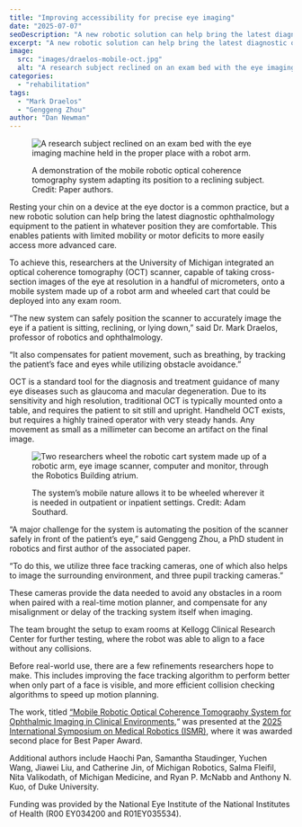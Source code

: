 ```yaml
---
title: "Improving accessibility for precise eye imaging"
date: "2025-07-07"
seoDescription: "A new robotic solution can help bring the latest diagnostic ophthalmology equipment to the patient in whatever position they are comfortable, while ensuring stable high resoultion images."
excerpt: "A new robotic solution can help bring the latest diagnostic ophthalmology equipment to the patient in whatever position they are comfortable."
image:
  src: "images/draelos-mobile-oct.jpg"
  alt: "A research subject reclined on an exam bed with the eye imaging machine held in the proper place with a robot arm."
categories:
  - "rehabilitation"
tags:
  - "Mark Draelos"
  - "Genggeng Zhou"
author: "Dan Newman"
---
```

<figure>

  ![A research subject reclined on an exam bed with the eye imaging machine held in the proper place with a robot arm.](images/draelos-mobile-oct.jpg)

  <figcaption>A demonstration of the mobile robotic optical coherence tomography system adapting its position to a reclining subject. Credit: Paper authors.</figcaption>
</figure>

Resting your chin on a device at the eye doctor is a common practice, but a new robotic solution can help bring the latest diagnostic ophthalmology equipment to the patient in whatever position they are comfortable. This enables patients with limited mobility or motor deficits to more easily access more advanced care.

To achieve this, researchers at the University of Michigan integrated an optical coherence tomography (OCT) scanner, capable of taking cross-section images of the eye at resolution in a handful of micrometers, onto a mobile system made up of a robot arm and wheeled cart that could be deployed into any exam room.

“The new system can safely position the scanner to accurately image the eye if a patient is sitting, reclining, or lying down,” said Dr. Mark Draelos, professor of robotics and ophthalmology.

“It also compensates for patient movement, such as breathing, by tracking the patient’s face and eyes while utilizing obstacle avoidance.”

OCT is a standard tool for the diagnosis and treatment guidance of many eye diseases such as glaucoma and macular degeneration. Due to its sensitivity and high resolution, traditional OCT is typically mounted onto a table, and requires the patient to sit still and upright. Handheld OCT exists, but requires a highly trained operator with very steady hands. Any movement as small as a millimeter can become an artifact on the final image.

<figure>

  ![Two researchers wheel the robotic cart system made up of a robotic arm, eye image scanner, computer and monitor, through the Robotics Building atrium.](images/draelos-mobile-oct-walking.jpg)

  <figcaption>The system’s mobile nature allows it to be wheeled wherever it is needed in outpatient or inpatient settings. Credit: Adam Southard.</figcaption>
</figure>

“A major challenge for the system is automating the position of the scanner safely in front of the patient’s eye,” said Genggeng Zhou, a PhD student in robotics and first author of the associated paper.

“To do this, we utilize three face tracking cameras, one of which also helps to image the surrounding environment, and three pupil tracking cameras.”

These cameras provide the data needed to avoid any obstacles in a room when paired with a real-time motion planner, and compensate for any misalignment or delay of the tracking system itself when imaging.

The team brought the setup to exam rooms at Kellogg Clinical Research Center for further testing, where the robot was able to align to a face without any collisions.

Before real-world use, there are a few refinements researchers hope to make. This includes improving the face tracking algorithm to perform better when only part of a face is visible, and more efficient collision checking algorithms to speed up motion planning.

The work, titled [“Mobile Robotic Optical Coherence Tomography System for Ophthalmic Imaging in Clinical Environments](https://ieeexplore.ieee.org/document/11025963/authors#authors),“ was presented at the [2025 International Symposium on Medical Robotics (ISMR)](https://ismr.gatech.edu/2025/2025-welcome), where it was awarded second place for Best Paper Award.

Additional authors include Haochi Pan, Samantha Staudinger, Yuchen Wang, Jiawei Liu, and Catherine Jin, of Michigan Robotics, Salma Fleifil, Nita Valikodath, of Michigan Medicine, and Ryan P. McNabb and Anthony N. Kuo, of Duke University.

Funding was provided by the National Eye Institute of the National Institutes of Health (R00 EY034200 and R01EY035534).